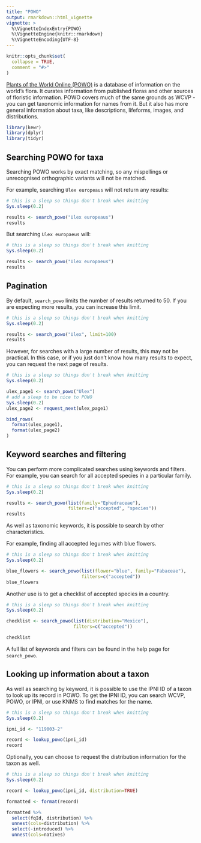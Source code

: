 ```yaml
---
title: "POWO"
output: rmarkdown::html_vignette
vignette: >
  %\VignetteIndexEntry{POWO}
  %\VignetteEngine{knitr::rmarkdown}
  %\VignetteEncoding{UTF-8}
---
```


```r
knitr::opts_chunk$set(
  collapse = TRUE,
  comment = "#>"
)
```

[Plants of the World Online (POWO)](http://www.plantsoftheworldonline.org/) is a database of information on the world's flora. It curates information from published floras and other sources of floristic information. POWO covers much of the same grounds as WCVP - you can get taxonomic information for names from it. But it also has more general information about taxa, like descriptions, lifeforms, images, and distributions.

```r
library(kewr)
library(dplyr)
library(tidyr)
```


## Searching POWO for taxa

Searching POWO works by exact matching, so any mispellings or unrecognised orthographic variants will not be matched.

For example, searching `Ulex europeaus` will not return any results:

```r
# this is a sleep so things don't break when knitting
Sys.sleep(0.2)
```
```r
results <- search_powo("Ulex europeaus")
results
```

But searching `Ulex europaeus` will:

```r
# this is a sleep so things don't break when knitting
Sys.sleep(0.2)
```
```r
results <- search_powo("Ulex europaeus")
results
```

## Pagination

By default, `search_powo` limits the number of results returned to 50. If you are expecting more results, you can increase this limit.

```r
# this is a sleep so things don't break when knitting
Sys.sleep(0.2)
```
```r
results <- search_powo("Ulex", limit=100)
results
```

However, for searches with a large number of results, this may not be practical. In this case, or if you just don't know how many results to expect, you can request the next page of results.

```r
# this is a sleep so things don't break when knitting
Sys.sleep(0.2)
```
```r
ulex_page1 <- search_powo("Ulex")
# add a sleep to be nice to POWO
Sys.sleep(0.2)
ulex_page2 <- request_next(ulex_page1)

bind_rows(
  format(ulex_page1),
  format(ulex_page2)
)
```

## Keyword searches and filtering

You can perform more complicated searches using keywords and filters.
For example, you can search for all accepted species in a particular family.

```r
# this is a sleep so things don't break when knitting
Sys.sleep(0.2)
```
```r
results <- search_powo(list(family="Ephedraceae"), 
                       filters=c("accepted", "species"))
results
```

As well as taxonomic keywords, it is possible to search by other characteristics.

For example, finding all accepted legumes with blue flowers.

```r
# this is a sleep so things don't break when knitting
Sys.sleep(0.2)
```
```r
blue_flowers <- search_powo(list(flower="blue", family="Fabaceae"),
                            filters=c("accepted"))
blue_flowers
```

Another use is to get a checklist of accepted species in a country.

```r
# this is a sleep so things don't break when knitting
Sys.sleep(0.2)
```
```r
checklist <- search_powo(list(distribution="Mexico"),
                         filters=c("accepted"))

checklist
```

A full list of keywords and filters can be found in the help page for `search_powo`. 

## Looking up information about a taxon

As well as searching by keyword, it is possible to use the IPNI ID of a taxon to look up its record in POWO. To get the IPNI ID, you can search WCVP, POWO, or IPNI, or use KNMS to find matches for the name.

```r
# this is a sleep so things don't break when knitting
Sys.sleep(0.2)
```
```r
ipni_id <- "119003-2"

record <- lookup_powo(ipni_id)
record
```

Optionally, you can choose to request the distribution information for the taxon as well.

```r
# this is a sleep so things don't break when knitting
Sys.sleep(0.2)
```
```r
record <- lookup_powo(ipni_id, distribution=TRUE)

formatted <- format(record)

formatted %>%
  select(fqId, distribution) %>%
  unnest(cols=distribution) %>%
  select(-introduced) %>%
  unnest(cols=natives)
```
